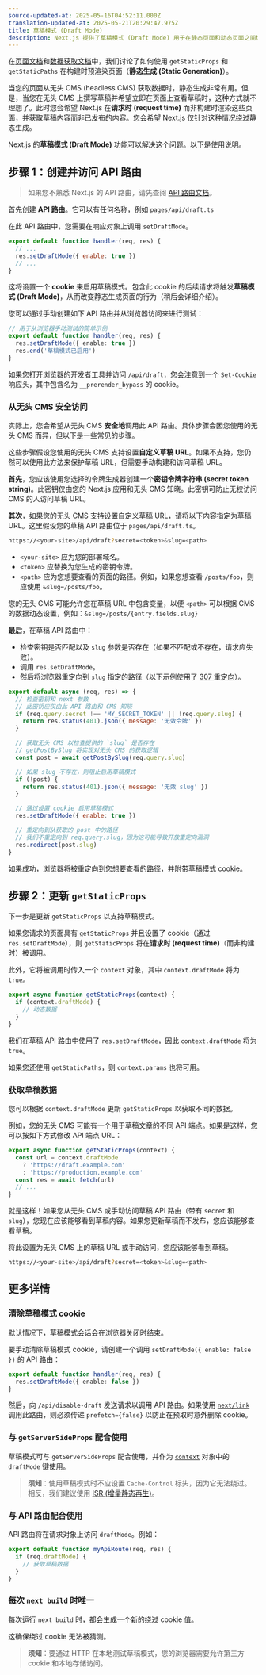 ```yaml
---
source-updated-at: 2025-05-16T04:52:11.000Z
translation-updated-at: 2025-05-21T20:29:47.975Z
title: 草稿模式 (Draft Mode)
description: Next.js 提供了草稿模式 (Draft Mode) 用于在静态页面和动态页面之间切换。您可以通过 Pages Router 了解其工作原理。
---
```


在[页面文档](/docs/pages/building-your-application/routing/pages-and-layouts)和[数据获取文档](/docs/pages/building-your-application/data-fetching)中，我们讨论了如何使用 `getStaticProps` 和 `getStaticPaths` 在构建时预渲染页面（**静态生成 (Static Generation)**）。

当您的页面从无头 CMS (headless CMS) 获取数据时，静态生成非常有用。但是，当您在无头 CMS 上撰写草稿并希望立即在页面上查看草稿时，这种方式就不理想了。此时您会希望 Next.js 在**请求时 (request time)** 而非构建时渲染这些页面，并获取草稿内容而非已发布的内容。您会希望 Next.js 仅针对这种情况绕过静态生成。

Next.js 的**草稿模式 (Draft Mode)** 功能可以解决这个问题。以下是使用说明。

## 步骤 1：创建并访问 API 路由

> 如果您不熟悉 Next.js 的 API 路由，请先查阅 [API 路由文档](/docs/pages/building-your-application/routing/api-routes)。

首先创建 **API 路由**。它可以有任何名称，例如 `pages/api/draft.ts`

在此 API 路由中，您需要在响应对象上调用 `setDraftMode`。

```js
export default function handler(req, res) {
  // ...
  res.setDraftMode({ enable: true })
  // ...
}
```

这将设置一个 **cookie** 来启用草稿模式。包含此 cookie 的后续请求将触发**草稿模式 (Draft Mode)**，从而改变静态生成页面的行为（稍后会详细介绍）。

您可以通过手动创建如下 API 路由并从浏览器访问来进行测试：

```ts filename="pages/api/draft.ts"
// 用于从浏览器手动测试的简单示例
export default function handler(req, res) {
  res.setDraftMode({ enable: true })
  res.end('草稿模式已启用')
}
```

如果您打开浏览器的开发者工具并访问 `/api/draft`，您会注意到一个 `Set-Cookie` 响应头，其中包含名为 `__prerender_bypass` 的 cookie。

### 从无头 CMS 安全访问

实际上，您会希望从无头 CMS **安全地**调用此 API 路由。具体步骤会因您使用的无头 CMS 而异，但以下是一些常见的步骤。

这些步骤假设您使用的无头 CMS 支持设置**自定义草稿 URL**。如果不支持，您仍然可以使用此方法来保护草稿 URL，但需要手动构建和访问草稿 URL。

**首先**，您应该使用您选择的令牌生成器创建一个**密钥令牌字符串 (secret token string)**。此密钥仅由您的 Next.js 应用和无头 CMS 知晓。此密钥可防止无权访问 CMS 的人访问草稿 URL。

**其次**，如果您的无头 CMS 支持设置自定义草稿 URL，请将以下内容指定为草稿 URL。这里假设您的草稿 API 路由位于 `pages/api/draft.ts`。

```bash filename="Terminal"
https://<your-site>/api/draft?secret=<token>&slug=<path>
```

- `<your-site>` 应为您的部署域名。
- `<token>` 应替换为您生成的密钥令牌。
- `<path>` 应为您想要查看的页面的路径。例如，如果您想查看 `/posts/foo`，则应使用 `&slug=/posts/foo`。

您的无头 CMS 可能允许您在草稿 URL 中包含变量，以便 `<path>` 可以根据 CMS 的数据动态设置，例如：`&slug=/posts/{entry.fields.slug}`

**最后**，在草稿 API 路由中：

- 检查密钥是否匹配以及 `slug` 参数是否存在（如果不匹配或不存在，请求应失败）。
- 调用 `res.setDraftMode`。
- 然后将浏览器重定向到 `slug` 指定的路径（以下示例使用了 [307 重定向](https://developer.mozilla.org/docs/Web/HTTP/Status/307)）。

```js
export default async (req, res) => {
  // 检查密钥和 next 参数
  // 此密钥应仅由此 API 路由和 CMS 知晓
  if (req.query.secret !== 'MY_SECRET_TOKEN' || !req.query.slug) {
    return res.status(401).json({ message: '无效令牌' })
  }

  // 获取无头 CMS 以检查提供的 `slug` 是否存在
  // getPostBySlug 将实现对无头 CMS 的获取逻辑
  const post = await getPostBySlug(req.query.slug)

  // 如果 slug 不存在，则阻止启用草稿模式
  if (!post) {
    return res.status(401).json({ message: '无效 slug' })
  }

  // 通过设置 cookie 启用草稿模式
  res.setDraftMode({ enable: true })

  // 重定向到从获取的 post 中的路径
  // 我们不重定向到 req.query.slug，因为这可能导致开放重定向漏洞
  res.redirect(post.slug)
}
```

如果成功，浏览器将被重定向到您想要查看的路径，并附带草稿模式 cookie。

## 步骤 2：更新 `getStaticProps`

下一步是更新 `getStaticProps` 以支持草稿模式。

如果您请求的页面具有 `getStaticProps` 并且设置了 cookie（通过 `res.setDraftMode`），则 `getStaticProps` 将在**请求时 (request time)**（而非构建时）被调用。

此外，它将被调用时传入一个 `context` 对象，其中 `context.draftMode` 将为 `true`。

```js
export async function getStaticProps(context) {
  if (context.draftMode) {
    // 动态数据
  }
}
```

我们在草稿 API 路由中使用了 `res.setDraftMode`，因此 `context.draftMode` 将为 `true`。

如果您还使用 `getStaticPaths`，则 `context.params` 也将可用。

### 获取草稿数据

您可以根据 `context.draftMode` 更新 `getStaticProps` 以获取不同的数据。

例如，您的无头 CMS 可能有一个用于草稿文章的不同 API 端点。如果是这样，您可以按如下方式修改 API 端点 URL：

```js
export async function getStaticProps(context) {
  const url = context.draftMode
    ? 'https://draft.example.com'
    : 'https://production.example.com'
  const res = await fetch(url)
  // ...
}
```

就是这样！如果您从无头 CMS 或手动访问草稿 API 路由（带有 `secret` 和 `slug`），您现在应该能够看到草稿内容。如果您更新草稿而不发布，您应该能够查看草稿。

将此设置为无头 CMS 上的草稿 URL 或手动访问，您应该能够看到草稿。

```bash filename="Terminal"
https://<your-site>/api/draft?secret=<token>&slug=<path>
```

## 更多详情

### 清除草稿模式 cookie

默认情况下，草稿模式会话会在浏览器关闭时结束。

要手动清除草稿模式 cookie，请创建一个调用 `setDraftMode({ enable: false })` 的 API 路由：

```ts filename="pages/api/disable-draft.ts"
export default function handler(req, res) {
  res.setDraftMode({ enable: false })
}
```

然后，向 `/api/disable-draft` 发送请求以调用 API 路由。如果使用 [`next/link`](/docs/pages/api-reference/components/link) 调用此路由，则必须传递 `prefetch={false}` 以防止在预取时意外删除 cookie。

### 与 `getServerSideProps` 配合使用

草稿模式可与 `getServerSideProps` 配合使用，并作为 [`context`](/docs/pages/api-reference/functions/get-server-side-props#context-parameter) 对象中的 `draftMode` 键使用。

> **须知**：使用草稿模式时不应设置 `Cache-Control` 标头，因为它无法绕过。相反，我们建议使用 [ISR (增量静态再生)](/docs/pages/building-your-application/data-fetching/incremental-static-regeneration)。

### 与 API 路由配合使用

API 路由将在请求对象上访问 `draftMode`。例如：

```js
export default function myApiRoute(req, res) {
  if (req.draftMode) {
    // 获取草稿数据
  }
}
```

### 每次 `next build` 时唯一

每次运行 `next build` 时，都会生成一个新的绕过 cookie 值。

这确保绕过 cookie 无法被猜测。

> **须知**：要通过 HTTP 在本地测试草稿模式，您的浏览器需要允许第三方 cookie 和本地存储访问。